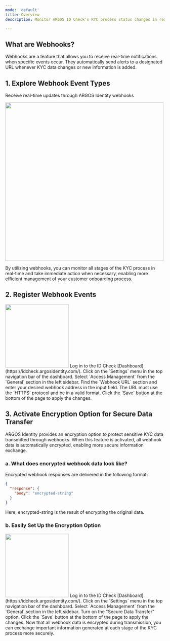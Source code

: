 ```yaml
---
mode: 'default'
title: Overview
description: Monitor ARGOS ID Check's KYC process status changes in real-time. Receive instant updates through webhooks.

---
```



## What are Webhooks?
Webhooks are a feature that allows you to receive real-time notifications when specific events occur. They automatically send alerts to a designated URL whenever KYC data changes or new information is added.

## 1. Explore Webhook Event Types
Receive real-time updates through ARGOS Identity webhooks

<img height="500" src="/images/webhooks/webhook_events.png" />
 <CardGroup cols={4}>
  <Card title="Approved" icon="badge-check" href="/webhooks/en/idcheck-approved"></Card> 
  <Card title="Rejected" icon="ban" href="/webhooks/en/idcheck-rejected"></Card>
  <Card title="Updated" icon="pen-to-square" href="/webhooks/en/idcheck-updated"></Card>
  <Card title="Delete" icon="trash" href="/webhooks/en/idcheck-delete"></Card>
  <Card title="Submit" icon="plus" href="/webhooks/en/idcheck-submit"></Card> 
  <Card title="Data injection" icon="table" href="/webhooks/en/idcheck-injection"> </Card>
  <Card title="AML Result" icon="radar" href="/webhooks/en/idcheck-aml-result"> </Card> 
 </CardGroup> 
   
  By utilizing webhooks, you can monitor all stages of the KYC process in real-time and take immediate action when necessary, enabling more efficient management of your customer onboarding process.


## 2. Register Webhook Events
<img height="200" src="/images/webhooks/webhook.png" /> 
<Steps>
 <Step title="Dashboard Login"> 
 Log in to the ID Check [Dashboard](https://idcheck.argosidentity.com/). 
 </Step>
<Step title="Access Settings Menu">
 Click on the `Settings` menu in the top navigation bar of the dashboard.
</Step>
<Step title="Navigate to Access Management"> 
Select `Access Management` from the `General` section in the left sidebar.
</Step> 
<Step title="Enter Webhook URL"> 
Find the `Webhook URL` section and enter your desired webhook address in the input field. The URL must use the `HTTPS` protocol and be in a valid format. 
</Step>
<Step title="Save Settings"> 
Click the `Save` button at the bottom of the page to apply the changes.
</Step>
</Steps>

## 3. Activate Encryption Option for Secure Data Transfer
ARGOS Identity provides an encryption option to protect sensitive KYC data transmitted through webhooks. When this feature is activated, all webhook data is automatically encrypted, enabling more secure information exchange.

### a. What does encrypted webhook data look like?
Encrypted webhook responses are delivered in the following format:

```json data-encrpyted.json
{
  "response": {
    "body": "encrypted-string"
  }
}

```
Here, encrypted-string is the result of encrypting the original data.

### b. Easily Set Up the Encryption Option
<img height="200" src="/images/webhooks/secure-data-transfer.png" />
 <Steps> 
 <Step title="Dashboard Login"> 
 Log in to the ID Check [Dashboard](https://idcheck.argosidentity.com/). 
 </Step> 
 <Step title="Access Settings Menu"> 
 Click on the `Settings` menu in the top navigation bar of the dashboard.
 </Step> 
 <Step title="Navigate to Access Management"> 
 Select `Access Management` from the `General` section in the left sidebar. 
 </Step> 
 <Step title="Enable Secure Data Transfer"> 
 Turn on the "Secure Data Transfer" option. 
 </Step> 
 <Step title="Save Settings"> 
 Click the `Save` button at the bottom of the page to apply the changes.
</Step> 
</Steps>
 Now that all webhook data is encrypted during transmission, you can exchange important information generated at each stage of the KYC process more securely.